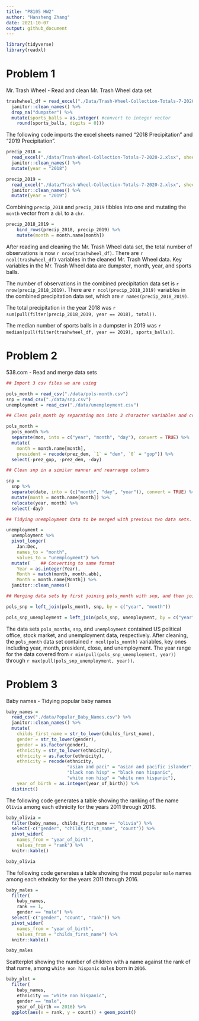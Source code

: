 ```yaml
---
title: "P8105 HW2"
author: "Hansheng Zhang"
date: 2021-10-07
output: github_document
---
```


```r
library(tidyverse)
library(readxl)
```

# Problem 1

Mr. Trash Wheel - Read and clean Mr. Trash Wheel data set

``` r
trashwheel_df = read_excel("./Data/Trash-Wheel-Collection-Totals-7-2020-2.xlsx", sheet = "Mr. Trash Wheel", range = "A2:N535") %>% # omit header
  janitor::clean_names() %>% 
  drop_na("dumpster") %>% 
  mutate(sports_balls = as.integer( #convert to integer vector
    round(sports_balls, digits = 0)))
```
The following code imports the excel sheets named "2018 Precipitation" and "2019 Precipitation". 

```r
precip_2018 =
  read_excel("./data/Trash-Wheel-Collection-Totals-7-2020-2.xlsx", sheet = "2018 Precipitation", range = "A2:B15") %>%
  janitor::clean_names() %>% 
  mutate(year = "2018")

precip_2019 =
  read_excel("./data/Trash-Wheel-Collection-Totals-7-2020-2.xlsx", sheet = "2019 Precipitation", range = "A2:B15") %>%
  janitor::clean_names() %>% 
  mutate(year = "2019")
```

Combining `precip_2018` and `precip_2019` tibbles into one and mutating the `month` vector from a `dbl` to a `chr`.

```r
precip_2018_2019 =
    bind_rows(precip_2018, precip_2019) %>% 
    mutate(month = month.name[month])
```

After reading and cleaning the Mr. Trash Wheel data set, the total number of observations is now `r nrow(trashwheel_df)`. There are `r ncol(trashwheel_df)` variables in the cleaned Mr. Trash Wheel data. Key variables in the Mr. Trash Wheel data are dumpster, month, year, and sports balls. 

The number of observations in the combined precipitation data set is `r nrow(precip_2018_2019)`. There are `r ncol(precip_2018_2019)` variables in the combined precipitation data set, which are `r names(precip_2018_2019)`.

The total precipitation in the year 2018 was `r sum(pull(filter(precip_2018_2019, year == 2018), total))`.

The median number of sports balls in a dumpster in 2019 was `r median(pull(filter(trashwheel_df, year == 2019), sports_balls))`. 

# Problem 2

538.com - Read and merge data sets

```r
## Import 3 csv files we are using

pols_month = read_csv("./data/pols-month.csv")
snp = read_csv("./data/snp.csv")
unemployment = read_csv("./data/unemployment.csv")
```

```r
## Clean pols_month by separating mon into 3 character variables and creating president varaible to take on dem or gop. 

pols_month =
  pols_month %>% 
  separate(mon, into = c("year", "month", "day"), convert = TRUE) %>%
  mutate(
    month = month.name[month],
    president = recode(prez_dem, `1` = "dem", `0` = "gop")) %>% 
  select(-prez_gop, -prez_dem, -day)
```

```r
## Clean snp in a similar manner and rearrange columns

snp =
  snp %>%
  separate(date, into = (c("month", "day", "year")), convert = TRUE) %>%
  mutate(month = month.name[month]) %>%
  relocate(year, month) %>% 
  select(-day)
```

```r
## Tidying unemployment data to be merged with previous two data sets. Switching from wide to long formats

unemployment =
  unemployment %>%
  pivot_longer(
    Jan:Dec,
    names_to = "month",
    values_to = "unemployment") %>%
  mutate(    ## Converting to same format
    Year = as.integer(Year),
    Month = match(month, month.abb),
    Month = month.name[Month]) %>% 
  janitor::clean_names()
```

```r
## Merging data sets by first joining pols_month with snp, and then joining unemployment with that result

pols_snp = left_join(pols_month, snp, by = c("year", "month"))

pols_snp_unemployment = left_join(pols_snp, unemployment, by = c("year","month"))
```

The data sets `pols_months`, `snp`, and `unemployment` contained US political office, stock market, and unemployment data, respectively. After cleaning, the `pols_month` data set contained `r ncol(pols_month)` variables, key ones including year, month, president, close, and unemployment. The year range for the data covered from `r min(pull(pols_snp_unemployment, year))` through `r max(pull(pols_snp_unemployment, year))`.


# Problem 3

Baby names - Tidying popular baby names

```r
baby_names =
  read_csv("./data/Popular_Baby_Names.csv") %>%
  janitor::clean_names() %>%
  mutate(
    childs_first_name = str_to_lower(childs_first_name),
    gender = str_to_lower(gender),
    gender = as.factor(gender),
    ethnicity = str_to_lower(ethnicity),
    ethnicity = as.factor(ethnicity),
    ethnicity = recode(ethnicity,
                       "asian and paci" = "asian and pacific islander",
                       "black non hisp" = "black non hispanic",
                       "white non hisp" = "white non hispanic"),
    year_of_birth = as.integer(year_of_birth)) %>% 
  distinct()
```

The following code generates a table showing the ranking of the name `Olivia` among each ethnicity for the years 2011 through 2016.

```r
baby_olivia =
  filter(baby_names, childs_first_name == "olivia") %>%
  select(-c("gender", "childs_first_name", "count")) %>% 
  pivot_wider(
    names_from = "year_of_birth",
    values_from = "rank") %>% 
  knitr::kable()

baby_olivia
```

The following code generates a table showing the most popular `male` names among each ethnicity for the years 2011 through 2016.

```r
baby_males =
  filter(
    baby_names, 
    rank == 1, 
    gender == "male") %>%
  select(-c("gender", "count", "rank")) %>% 
  pivot_wider(
    names_from = "year_of_birth",
    values_from = "childs_first_name") %>% 
  knitr::kable()

baby_males
```

Scatterplot showing the number of children with a name against the rank of that name, among `white non hispanic` `male`s born in `2016`.

```r
baby_plot =
  filter(
    baby_names,
    ethnicity == "white non hispanic",
    gender == "male",
    year_of_birth == 2016) %>% 
  ggplot(aes(x = rank, y = count)) + geom_point()
```